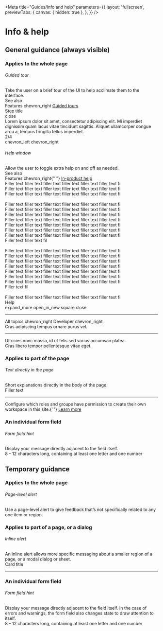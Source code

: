 <!-- info-and-help.stories.mdx -->


<Meta
  title="Guides/Info and help"
  parameters={{
    layout: 'fullscreen',
    previewTabs: {
      canvas: { hidden: true },
    },
  }}
/>

<style>{`
  .item {
    display: flex;
    width: 100%;
  }
  .left {
    width: 30%;
  }
  .right {
    width: 70%;
  }
  .td-alert-container {
    width: 552px;
    margin-left: 64px;
  }
  .step-title {
    width: 304px;
    height: 208px;
    background-color: #B0BEC5;
    border-radius: 8px;
    color: var(--mdc-theme-text-primary-on-background);
    position: relative;
    display: flex;
    flex-direction: column;
    padding: 16px;
    margin-left: 180px;
    box-shadow: 0px 16px 24px rgba(0, 0, 0, 0.14), 0px 6px 30px rgba(0, 0, 0, 0.12), 0px 8px 10px rgba(0, 0, 0, 0.2);
  }
  .triangle {
    position: absolute;
    width: 24px;
    height: 24px;
    transform: rotate(45deg);
    left: -13px; 
    top: 104px;
    background-color: #B0BEC5;
    border-color: transparent transparent var(--mdc-theme-border) var(--mdc-theme-border);
  }
  .toolbar {
    display: flex;
    justify-content: space-between;
    padding: 16px;
  }
  .toolbar > div:first-of-type {
    font-family: var(--mdc-typography-subtitle2-font-family);
    font-size: var(--mdc-typography-subtitle2-font-size);
    font-weight: var(--mdc-typography-subtitle2-font-weight);
    line-height: var(--mdc-typography-subtitle2-line-height);
    color: var(--mdc-theme-text-primary-on-background);
  }
  .action-bar {
    display: flex;
    justify-content: space-between;
    margin-top: 16px;
  }
  .action-bar > div:first-of-type {
    font-family: var(--mdc-typography-body1-font-family);
    font-size: var(--mdc-typography-body1-font-size);
    font-weight: var(--mdc-typography-body1-font-weight);
    line-height: var(--mdc-typography-body1-line-height);
    color: var(--mdc-theme-text-secondary-on-background);
  }
  .chevron-space {
    margin-right: 16px;
  }
  .see-also {
    width: 272px;
    height: 40px;
    border-radius: 8px;
    background-color: var(--mdc-theme-surface-primary-highlight);
    padding: 16px;
    display: flex;
    flex-direction: column;
    justify-content: center;
    margin-top: 16px;
  }
  .see-also > div {
    font-family: var(--mdc-typography-caption-font-family);
    font-size: var(--mdc-typography-caption-font-size);
    font-weight: var(--mdc-typography-caption-font-weight);
    line-height: var(--mdc-typography-caption-line-height);
  }
  span {
    display: flex;
    align-items: center;
  }
  span > td-icon {
    font-size: 16px;
  }
  .help-window-bg {
    margin-left: 24px;
    width: 632px;
    height: 560px;
    border-radius: 8px;
    border: solid 1px var(--mdc-theme-border);
    position: relative;
  }
  .help-window {
    width: 360px;
    height: 544px;
    border: solid 1px var(--mdc-theme-border);
    border-bottom: none;
    background-color: var(--mdc-theme-surface);
    position: absolute;
    right: 16px;
    bottom: 0;
    border-radius: 8px;
    border-bottom-left-radius: 0;
    border-bottom-right-radius: 0;
    overflow: hidden;
  }
  .help-window-crumbs {
    font-size: 12px;
  }
  .help-window-title {
    font-family: var(--mdc-typography-headline5-font-family);
    font-size: var(--mdc-typography-headline5-font-size);
    font-weight: var(--mdc-typography-headline5-font-weight);
    line-height: var(--mdc-typography-headline5-line-height);
    color: var(--mdc-theme-text-primary-on-background);
    margin-bottom: 8px;
  }
  .photo {
    width: 328px;
    height: 213px;
    background-color: var(--mdc-theme-border);
    border-radius: 8px;
    margin: 16px auto;
  }
  .skeleton-text {
    color: var(--mdc-theme-border) !important;
    letter-spacing: 0 !important;
  }
  .icon-container {
    display: flex;
    gap: 16px;
  }
  #title {
    font-family: var(--mdc-typography-headline6-font-family);
    font-size: var(--mdc-typography-headline6-font-size);
    font-weight: var(--mdc-typography-headline6-font-weight);
    line-height: var(--mdc-typography-headline6-line-height);
    color: var(--mdc-theme-text-primary-on-background);
  }
  .sbdocs .sbdocs-hr {
    margin-top: 0px;
    padding-bottom: 0;
  }
  .card {
    margin-left: 64px;
    width: 552px;
    height: 200px;
    border-radius: 8px;
    border-bottom-left-radius: 0;
    border-bottom-right-radius: 0;
    border: solid 1px var(--mdc-theme-border);
    border-bottom: none;
    background: linear-gradient(to bottom, var(--mdc-theme-surface), var(--mdc-theme-background));
  }
  .card-content {
    padding: 16px;
  }
  td-textfield {
    margin-left: 60px;
    width: 560px;
  }
  .relative {
    position: relative;
  }
  .helper-text {
    position: absolute;
    bottom: -24px;
    left: 76px;
    font-family: var(--mdc-typography-caption-font-family);
    font-size: var(--mdc-typography-caption-font-size);
    font-weight: var(--mdc-typography-caption-font-weight);
    line-height: var(--mdc-typography-caption-line-height);
  }
  .helper-text-error {
    bottom: 16px;
    color: var(--mdc-theme-error);
  }
  .textfield-neutral {
    --mdc-text-field-outlined-hover-border-color: var(--mdc-theme-border);
    --mdc-text-field-fill-color: var(--mdc-theme-border);
    --mdc-text-field-idle-line-color: var(--mdc-theme-border);
    --mdc-text-field-hover-line-color: var(--mdc-theme-border);
    --mdc-text-field-outlined-idle-border-color: var(--mdc-theme-border);
    --mdc-text-field-focused-label-color: var(--mdc-theme-border);
    --mdc-theme-primary: var(--mdc-theme-text-secondary-on-background);
    --mdc-notched-outline-stroke-width: 2px;
  }
  .textfield-error {
    --mdc-text-field-outlined-hover-border-color: var(--mdc-theme-error);
    --mdc-text-field-fill-color: var(--mdc-theme-error);
    --mdc-text-field-idle-line-color: var(--mdc-theme-error);
    --mdc-text-field-hover-line-color: var(--mdc-theme-error);
    --mdc-text-field-outlined-idle-border-color: var(--mdc-theme-error);
    --mdc-text-field-focused-label-color: var(--mdc-theme-error);
    --mdc-theme-primary: var(--mdc-theme-error);
    --mdc-text-field-label-ink-color: var(--mdc-theme-error);
    --mdc-notched-outline-stroke-width: 2px;
  }
  .no-padding {
    padding: 0 0 16px 0;
  }
  .top-margin {
    margin-top: 8px;
  }
`}</style>

# Info & help

## General guidance (always visible)

### Applies to the whole page

###### Guided tour

<div class="item">
  <div class="left">
    <div>
      Take the user on a brief tour of the UI to help acclimate them to the
      interface.
    </div>
    <div class="see-also">
      <div>See also</div>
      <span>
        Features <td-icon>chevron_right</td-icon>
        <a
          href="https://www.figma.com/file/tDTc1JQZByIK0Igi6p1uky/Guided-tours?node-id=0%3A1"
          target="_blank"
        >
          Guided tours
        </a>
      </span>
    </div>
  </div>
  <div class="step-title right">
    <div class="toolbar no-padding">
      <div>Step title</div>
      <div>
        <td-icon>close</td-icon>
      </div>
    </div>
    Lorem ipsum dolor sit amet, consectetur adipiscing elit. Mi imperdiet dignissim
    quam lacus vitae tincidunt sagittis. Aliquet ullamcorper congue arcu a, tempus
    fringilla tellus imperdiet.
    <div class="action-bar">
      <div>2/4</div>
      <div>
        <td-icon class="chevron-space">chevron_left</td-icon>
        <td-icon>chevron_right</td-icon>
      </div>
    </div>
    <div class="triangle"></div>
  </div>
</div>

###### Help window

<div class="item">
  <div class="left">
    <div>Allow the user to toggle extra help on and off as needed.</div>
    <div class="see-also">
      <div>See also</div>
      <span>
        Features <td-icon>chevron_right</td-icon>{" "}
        <a
          href="https://www.figma.com/file/z3w5qXeAISPmBr4IOLAJ38/In-product-help?node-id=0%3A1"
          target="_blank"
        >
          In-product help
        </a>
      </span>
    </div>
  </div>
  <div class="right">
    <div class="help-window-bg">
      <div class="skeleton-text">Filler text filler text filler text filler text filler text filler text fi</div>
      <div class="skeleton-text">Filler text filler text filler text filler text filler text filler text fi</div>
      <div class="skeleton-text">Filler text filler text filler text filler text filler text filler text fi</div>
      <br />
      <div class="skeleton-text">Filler text filler text filler text filler text filler text filler text fi</div>
      <div class="skeleton-text">Filler text filler text filler text filler text filler text filler text fi</div>
      <div class="skeleton-text">Filler text filler text filler text filler text filler text filler text fi</div>
      <div class="skeleton-text">Filler text filler text filler text filler text filler text filler text fi</div>
      <div class="skeleton-text">Filler text filler text filler text filler text filler text filler text fi</div>
      <div class="skeleton-text">Filler text filler text filler text filler text filler text filler text fi</div>
      <div class="skeleton-text">Filler text filler text filler text filler text filler text filler text fi</div>
      <div class="skeleton-text">Filler text filler text fil</div>
      <br />
      <div class="skeleton-text">Filler text filler text filler text filler text filler text filler text fi</div>
      <div class="skeleton-text">Filler text filler text filler text filler text filler text filler text fi</div>
      <div class="skeleton-text">Filler text filler text filler text filler text filler text filler text fi</div>
      <div class="skeleton-text">Filler text filler text filler text filler text filler text filler text fi</div>
      <div class="skeleton-text">Filler text filler text filler text filler text filler text filler text fi</div>
      <div class="skeleton-text">Filler text filler text filler text filler text filler text filler text fi</div>
      <div class="skeleton-text">Filler text filler text filler text filler text filler text filler text fi</div>
      <div class="skeleton-text">Filler text fil</div>
      <br />
      <div class="skeleton-text">Filler text filler text filler text filler text filler text filler text fi</div>
      <div class="help-window">
        <div class="toolbar">
          <div id="title">Help</div>
          <div class="icon-container">
            <td-icon>expand_more</td-icon>
            <td-icon>open_in_new</td-icon>
            <td-icon>square</td-icon>
            <td-icon>close</td-icon>
          </div>
        </div>
        <hr />
        <div class="card-content">
          <span class="help-window-crumbs">
            All topics <td-icon>chevron_right</td-icon> Developer
            <td-icon>chevron_right</td-icon>
          </span>
          <div class="help-window-title">
            Cras adipiscing tempus ornare purus vel.
          </div>
        </div>
        <hr />
        <div class="card-content">
          <div id="title" class="top-margin">
            Ultricies nunc massa, id ut felis sed varius accumsan platea.
          </div>
          <div class="photo"></div>
          <div>Cras libero tempor pellentesque vitae eget.</div>
        </div>
      </div>
    </div>

  </div>
</div>

### Applies to part of the page

###### Text directly in the page

<div class="item">
  <div class="left">Short explanations directly in the body of the page.</div>
  <div class="right">
    <div class="card">
      <div class="toolbar skeleton-text">Filler text</div>
      <hr />
      <div class="card-content">
        Configure which roles and groups have permission to create their own
        workspace in this site.{' '}
        <a
          href="https://www.teradata.com"
          target="_blank"
          class="anchor-resize"
        >
          Learn more
        </a>
      </div>
    </div>
  </div>
</div>

### An individual form field

###### Form field hint

<div class="item">
  <div class="left">
    Display your message directly adjacent to the field itself.
  </div>
  <div class="right relative">
    <td-textfield
      type="password"
      class="textfield-neutral"
      outlined
      value="aaaaaaaaaa"
      label="Password"
    ></td-textfield>
    <div class="helper-text">
      8 – 12 characters long, containing at least one letter and one number
    </div>
  </div>
</div>

## Temporary guidance

### Applies to the whole page

###### Page-level alert

<div class="item">
  <div class="left">
    Use a page-level alert to give feedback that’s not specifically related to
    any one item or region.
  </div>
  <div class="right td-alert-container">
    <td-alert
      titleText="Alert title"
      descriptionText="Alert description"
      state="caution"
      icon="warning"
    >
      <td-icon-button slot="action-items" icon="close"></td-icon-button>
    </td-alert>
  </div>
</div>

### Applies to part of a page, or a dialog

###### Inline alert

<div class="item">
  <div class="left">
    An inline alert allows more specific messaging about a smaller region of a
    page, or a modal dialog or sheet.
  </div>
  <div class="right">
    <div class="card">
      <div id="title" class="toolbar">
        Card title
      </div>
      <hr />
      <div>
        <td-alert
          titleText="Alert title"
          descriptionText="Alert description"
          state="caution"
          icon="warning"
          inline
        >
          <td-icon-button slot="action-items" icon="close"></td-icon-button>
        </td-alert>
      </div>
    </div>
  </div>
</div>

### An individual form field

###### Form field hint

<div class="item">
  <div class="left">
    Display your message directly adjacent to the field itself. In the case of
    errors and warnings, the form field also changes state to draw attention to
    itself.
  </div>
  <div class="right relative">
    <td-textfield
      type="password"
      class="textfield-error"
      outlined
      value="aaaaaaaaaa"
      label="Password"
    ></td-textfield>
    <div class="helper-text helper-text-error">
      8 – 12 characters long, containing at least one letter and one number
    </div>
  </div>
</div>
